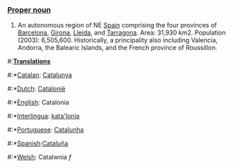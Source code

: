 ===[[Proper noun]]===
#An autonomous region of NE [[Spain]] comprising the four provinces of [[Barcelona]], [[Girona]], [[Lleida]], and [[Tarragona]]. Area: 31,930 km2. Population (2003): 6,505,600. Historically, a principality also including Valencia, Andorra, the Balearic Islands, and the French province of Roussillon.

#:'''[[Translation]]s'''
#:*[[Catalan]]: [[Catalunya]]
#:*[[Dutch]]: [[Catalonië]]
#:*[[English]]: Catalonia
#:*[[Interlingua]]: [[kata'lonja]]
#:*[[Portuguese]]: [[Catalunha]]
#:*[[Spanish]]:[[Cataluña]]
#:*[[Welsh]]: Catalwnia ''f''